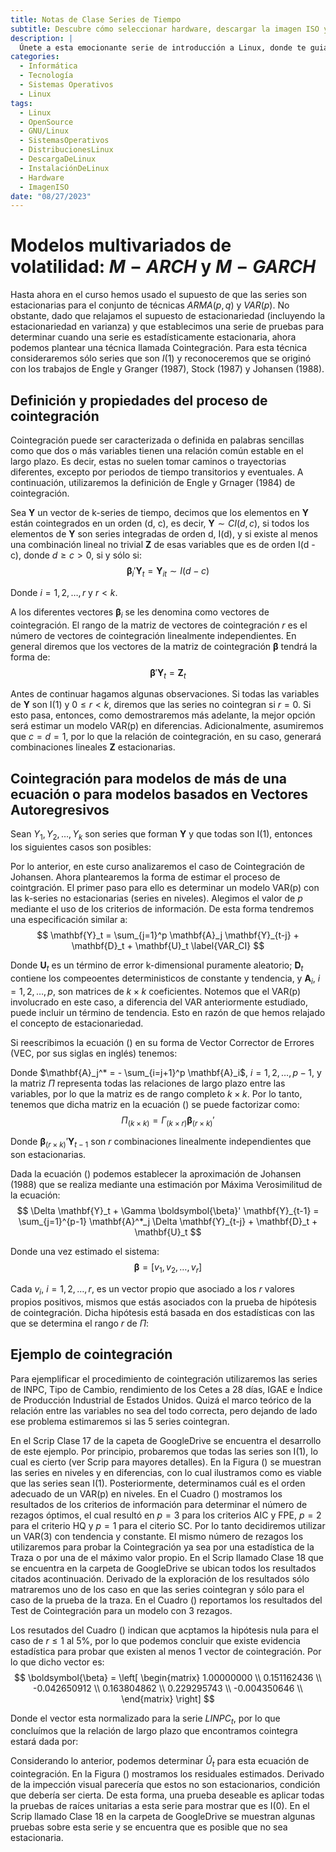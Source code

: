 ```yaml
---
title: Notas de Clase Series de Tiempo
subtitle: Descubre cómo seleccionar hardware, descargar la imagen ISO y preparar los medios de instalación. Exploraremos opciones para probar o instalar Linux en tu equipo.
description: |
  Únete a esta emocionante serie de introducción a Linux, donde te guiaré a través de los pasos para descargar e instalar GNU/Linux en tu equipo. Aprenderás a seleccionar el hardware adecuado, descargar la imagen ISO de tu distribución preferida y preparar los medios de instalación. Además, exploraremos diferentes opciones para probar o instalar Linux. ¡Embárcate en esta aventura y descubre el poder de GNU/Linux!
categories:
  - Informática
  - Tecnología
  - Sistemas Operativos
  - Linux
tags:
  - Linux
  - OpenSource
  - GNU/Linux
  - SistemasOperativos
  - DistribucionesLinux
  - DescargaDeLinux
  - InstalaciónDeLinux
  - Hardware
  - ImagenISO
date: "08/27/2023"
---
```


# Modelos multivariados de volatilidad: $M - ARCH$ y $M - GARCH$

\chapter{Cointegración}

Hasta ahora en el curso hemos usado el supuesto de que las series son estacionarias para el conjunto de técnicas $ARMA(p,q)$ y $VAR(p)$. No obstante, dado que relajamos el supuesto de estacionariedad (incluyendo la estacionariedad en varianza) y que establecimos una serie de pruebas para determinar cuando una serie es estadísticamente estacionaria, ahora podemos plantear una técnica llamada Cointegración. Para esta técnica consideraremos sólo series que son $I(1)$ y reconoceremos que se originó con los trabajos de Engle y Granger (1987), Stock (1987) y Johansen (1988).

## Definición y propiedades del proceso de cointegración

Cointegración puede ser caracterizada o definida en palabras sencillas como que dos o más variables tienen una relación común estable en el largo plazo. Es decir, estas no suelen tomar caminos o trayectorias diferentes, excepto por periodos de tiempo transitorios y eventuales. A continuación, utilizaremos la definición de Engle y Grnager (1984) de cointegración.

Sea $\mathbf{Y}$ un vector de k-series de tiempo, decimos que los elementos en $\mathbf{Y}$ están cointegrados en un orden (d, c), es decir, $\mathbf{Y} \sim CI(d, c)$, si todos los elementos de $\mathbf{Y}$ son series integradas de orden d, I(d), y si existe al menos una combinación lineal no trivial $\mathbf{Z}$ de esas variables que es de orden I(d - c), donde $d \geq c > 0$, si y sólo si:
$$
    \boldsymbol{\beta}_i' \mathbf{Y}_t = \mathbf{Y}_{it} \sim I(d-c)
$$

Donde $i = 1, 2, \ldots, r$ y $r < k$.

A los diferentes vectores $\boldsymbol{\beta}_i$ se les denomina como vectores de cointegración. El rango de la matriz de vectores de cointegración $r$ es el número de vectores de cointegración linealmente independientes. En general diremos que los vectores de la matriz de cointegración $\boldsymbol{\beta}$ tendrá la forma de:
$$
    \boldsymbol{\beta}' \mathbf{Y}_t = \mathbf{Z}_t
$$

Antes de continuar hagamos algunas observaciones. Si todas las variables de $\mathbf{Y}$ son I(1) y $0 \leq r < k$, diremos que las series no cointegran si $r = 0$. Si esto pasa, entonces, como demostraremos más adelante, la mejor opción será estimar un modelo VAR(p) en diferencias. Adicionalmente, asumiremos que $c = d = 1$, por lo que la relación de cointegración, en su caso, generará combinaciones lineales $\mathbf{Z}$ estacionarias.

## Cointegración para modelos de más de una ecuación o para modelos basados en Vectores Autoregresivos

Sean $Y_1, Y_2, \ldots, Y_k$ son series que forman $\mathbf{Y}$ y que todas son I(1), entonces los siguientes casos son posibles:
\begin{enumerate}
    \item Si $r = 1$ entonces se trata de un caso de cointegración de Granger.
    \item Si $r \geq 1$ entonces se trata de un caso de cointegración múltiple de Johansen.
\end{enumerate}

Por lo anterior, en este curso analizaremos el caso de Cointegración de Johansen. Ahora plantearemos la forma de estimar el proceso de cointgración. El primer paso para ello es determinar un modelo VAR(p) con las k-series no estacionarias (series en niveles). Alegimos el valor de $p$ mediante el uso de los criterios de información. De esta forma tendremos una especificación similar a:
$$
    \mathbf{Y}_t = \sum_{j=1}^p \mathbf{A}_j \mathbf{Y}_{t-j} + \mathbf{D}_t + \mathbf{U}_t
    \label{VAR_CI}
$$

Donde $\mathbf{U}_t$ es un término de error k-dimensional puramente aleatorio; $\mathbf{D}_t$ contiene los compeoentes deterministicos de constante y tendencia, y $\mathbf{A}_i$, $i = 1, 2, \ldots, p$, son matrices de $k \times k$ coeficientes. Notemos que el VAR(p) involucrado en este caso, a diferencia del VAR anteriormente estudiado, puede incluir un término de tendencia. Esto en razón de que hemos relajado el concepto de estacionariedad.

Si reescribimos la ecuación (\ref{VAR_CI}) en su forma de Vector Corrector de Errores (VEC, por sus siglas en inglés) tenemos:
\begin{eqnarray}
    \mathbf{Y}_t - \mathbf{Y}_{t-1} & = & \Delta \mathbf{Y}_t \nonumber \\
    & = & \sum_{j=1}^p \mathbf{A}_j \mathbf{Y}_{t-j} + \mathbf{D}_t - \mathbf{Y}_{t-1} + \mathbf{U}_t \nonumber \\
    & = & (\mathbf{A}_1 - \mathbf{I}) \mathbf{Y}_{t-1} + \mathbf{A}_2 \mathbf{Y}_{t-2} + \ldots + \mathbf{A}_p \mathbf{Y}_{t-p} + \mathbf{D}_t + \mathbf{U}_t \nonumber \\
    & = & \left( \sum_{j=1}^{p} \mathbf{A}_j - \mathbf{I} \right) \mathbf{Y}_{t-1} + \sum_{j=1}^{p-1} \mathbf{A}^*_j \Delta \mathbf{Y}_{t-j} + \mathbf{D}_t \mathbf{U}_t \nonumber \\
    & = & - \left( \mathbf{I} - \sum_{j=1}^{p} \mathbf{A}_j \right) \mathbf{Y}_{t-1} + \sum_{j=1}^{p-1} \mathbf{A}^*_j \Delta \mathbf{Y}_{t-j} + \mathbf{D}_t \mathbf{U}_t \nonumber \\
    \Delta \mathbf{Y}_t & = & - \Pi \mathbf{Y}_{t-1} + \sum_{j=1}^{p-1} \mathbf{A}^*_j \Delta \mathbf{Y}_{t-j} + \mathbf{D}_t + \mathbf{U}_t
    \label{VAR_VEC}
\end{eqnarray}

Donde $\mathbf{A}_j^* = - \sum_{i=j+1}^p \mathbf{A}_i$, $i = 1, 2, \ldots, p-1$, y la matriz $\Pi$ representa todas las relaciones de largo plazo entre las variables, por lo que la matriz es de rango completo $k \times k$. Por lo tanto, tenemos que dicha matriz en la ecuación (\ref{VAR_VEC}) se puede factorizar como:
$$
    \Pi_{(k \times k)} = \Gamma_{(k \times r)} \boldsymbol{\beta}_{(r \times k)}'
    \label{Pi_Matrix}
$$

Donde $\boldsymbol{\beta}_{(r \times k)}' \mathbf{Y}_{t-1}$ son $r$ combinaciones linealmente independientes que son estacionarias.

Dada la ecuación (\ref{VAR_VEC}) podemos establecer la aproximación de Johansen (1988) que se realiza mediante una estimación por Máxima Verosimilitud de la ecuación:
$$
    \Delta \mathbf{Y}_t + \Gamma \boldsymbol{\beta}' \mathbf{Y}_{t-1} = \sum_{j=1}^{p-1} \mathbf{A}^*_j \Delta \mathbf{Y}_{t-j} + \mathbf{D}_t + \mathbf{U}_t
$$

Donde una vez estimado el sistema:
$$
    \boldsymbol{\beta} = [v_1, v_2, \ldots, v_r]
$$

Cada $v_i$, $i = 1, 2, \ldots, r$, es un vector propio que asociado a los $r$ valores propios positivos, mismos que estás asociados con la prueba de hipótesis de cointegración. Dicha hipótesis está basada en dos estadísticas con las que se determina el rango $r$ de $\Pi$:
\begin{enumerate}
    \item Prueba de Traza:
    
    $H_0 :$ Existen al menos $r$ valores propios positivos o Existen al menos $r$ relaciones de largo plazo estacionarias.
    
    \item Prueba del valor propio máximo o $\lambda_{max}$:
    
    $H_0 :$ Existen $r$ valores propios positivos o Existen $r$ relaciones de largo plazo estacionarias.
\end{enumerate}

## Ejemplo de cointegración

Para ejemplificar el procedimiento de cointegración utilizaremos las series de INPC, Tipo de Cambio, rendimiento de los Cetes a 28 días, IGAE e Índice de Producción Industrial de Estados Unidos. Quizá el marco teórico de la relación entre las variables no sea del todo correcta, pero dejando de lado ese problema estimaremos si las 5 series cointegran.

En el Scrip Clase 17 de la capeta de GoogleDrive se encuentra el desarrollo de este ejemplo. Por principio, probaremos que todas las series son I(1), lo cual es cierto (ver Scrip para mayores detalles). En la Figura (\ref{G_Cointegracion}) se muestran las series en niveles y en diferencias, con lo cual ilustramos como es viable que las series sean I(1).
\begin{figure}
  \centering
    \includegraphics[width = 1.0\textwidth]{G_Cointegracion}
  \caption{Series en niveles (logatirmos) y en diferencias logarítmicas para la prueba de Cointegración.}
  \label{G_Cointegracion}
\end{figure}

Posteriormente, determinamos cuál es el orden adecuado de un VAR(p) en niveles. En el Cuadro (\ref{Select_VAR_VEC}) mostramos los resultados de los criterios de información para determinar el número de rezagos óptimos, el cual resultó en $p = 3$ para los criterios AIC y FPE, $p = 2$ para el criterio HQ y $p = 1$ para el citerio SC. Por lo tanto decidiremos utilizar un VAR(3) con tendencia y constante.
\begin{table}
\centering
\begin{tabular}{| c | c | c | c | c |}
\hline
    Rezagos & AIC & HQ & SC & FPE \\
\hline
    1 & -4.606707e+01 & -4.585260e+01 & -4.553568e+01 & 9.848467e-21 \\
    2 & -4.643287e+01 & -4.606521e+01 & -4.552191e+01 & 6.834064e-21 \\
    3 & -4.647783e+01 & -4.595697e+01 & -4.518730e+01 & 6.539757e-21 \\
    4 & -4.645834e+01 & -4.578428e+01 & -4.478824e+01 & 6.679778e-21 \\
    \vdots & \vdots & \vdots & \vdots & \vdots \\
\hline
    \multicolumn{5}{ l }{Nota: Se reporta el valor de los criterios de información.} \\
\end{tabular}
\caption{Criterios de información para diferentes especificaciones de modelos VAR(p) con término constante y tendencia de la series $LINPC_t$, $LTC_t$, $LCETE28_t$, $LIGAE_t$ y $LIPI_t$.}
\label{Select_VAR_VEC}
\end{table}

El mismo número de rezagos los utilizaremos para probar la Cointegración ya sea por una estadística de la Traza o por una de el máximo valor propio. En el Scrip llamado Clase 18 que se encuentra en la carpeta de GoogleDrive se ubican todos los resultados citados acontinuación. Derivado de la exploración de los resultados sólo matraremos uno de los caso en que las series cointegran y sólo para el caso de la prueba de la traza. En el Cuadro (\ref{Traza_Test}) reportamos los resultados del Test de Cointegración para un modelo con 3 rezagos.
\begin{table}
\centering
\begin{tabular}{| c | c | c | c | c |}
\hline
    r $\leq$ & Estadística & 10\% & 5\% & 1\% \\
\hline
    4 & 3.38 & 10.49 & 12.25 & 16.26 \\
    3 & 17.09 & 22.76 & 25.32 & 30.45 \\
    2 & 31.66 & 39.06 & 42.44 & 48.45 \\
    1 & 56.88 & 59.14 & 62.99 & 70.05 \\
    0 & 89.69 & 83.20 & 87.31 & 96.58 \\
\hline
\end{tabular}
\caption{Criterios de información para diferentes especificaciones de modelos VAR(p) con tendencia de la series $LINPC_t$, $LTC_t$, $LCETE28_t$, $LIGAE_t$ y $LIPI_t$.}
\label{Traza_Test}
\end{table}

Los resutados del Cuadro (\ref{Traza_Test}) indican que acptamos la hipótesis nula para el caso de $r \leq 1$ al $5\%$, por lo que podemos concluir que existe evidencia estadística para probar que existen al menos 1 vector de cointegración. Por lo que dicho vector es:
$$
    \boldsymbol{\beta} = \left[ 
    \begin{matrix}
    1.00000000 \\
    0.151162436 \\
    -0.042650912 \\
    0.163804862 \\
    0.229295743 \\
    -0.004350646 \\
    \end{matrix} \right]
$$

Donde el vector esta normalizado para la serie $LINPC_t$, por lo que concluímos que la relación de largo plazo que encontramos cointegra estará dada por:
\begin{eqnarray*}
    LINPC_t & = & -0.151162436 LTC_t + 0.042650912 LCETE28_t \\
    &  & - 0.163804862 LIGAE_t - 0.229295743 LIPI_t \\
    &  & + 0.004350646 t
\end{eqnarray*}

Considerando lo anterior, podemos determinar $\hat{U}_t$ para esta ecuación de cointegración. En la Figura (\ref{G_U_Cointegration}) mostramos los residuales estimados. Derivado de la impección visual parecería que estos no son estacionarios, condición que debería ser cierta. De esta forma, una prueba deseable es aplicar todas la pruebas de raíces unitarias a esta serie para mostrar que es I(0). En el Scrip llamado Clase 18 en la carpeta de GoogleDrive se muestran algunas pruebas sobre esta serie y se encuentra que es posible que no sea estacionaria.
\begin{figure}
  \centering
    \includegraphics[width = 1.0\textwidth]{G_U_Cointegration}
  \caption{Residuales estimados de la ecuación de cointegración.}
  \label{G_U_Cointegration}
\end{figure}
